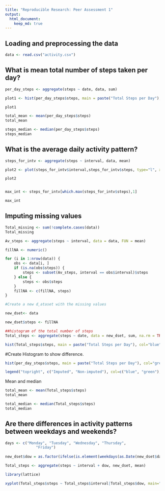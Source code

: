 ```yaml
---
title: "Reproducible Research: Peer Assessment 1"
output: 
  html_document:
    keep_md: true
---
```



## Loading and preprocessing the data

```r

data <- read.csv("activity.csv")  

```
## What is mean total number of steps taken per day?

```r

per_day_steps <- aggregate(steps ~ date, data, sum)

plot1 <- hist(per_day_steps$steps, main = paste("Total Steps per Day"), col="green",xlab="Number of Steps")

plot1

total_mean <- mean(per_day_steps$steps)
total_mean

steps_median <- median(per_day_steps$steps)
steps_median

```

## What is the average daily activity pattern?

```r
steps_for_intv <- aggregate(steps ~ interval, data, mean)

plot2 <- plot(steps_for_intv$interval,steps_for_intv$steps, type="l", xlab="Interval", ylab="Number of Steps",main="Average No. of Steps per Day (by Interval)")

plot2


max_int <- steps_for_intv[which.max(steps_for_intv$steps),1]

max_int

```

## Imputing missing values

```r
Total_missing <- sum(!complete.cases(data))
Total_missing

Av_steps <- aggregate(steps ~ interval, data = data, FUN = mean)

fillNA <- numeric()

for (i in 1:nrow(data)) {
    obs <- data[i, ]
    if (is.na(obs$steps)) {
        steps <- subset(Av_steps, interval == obs$interval)$steps
    } else {
        steps <- obs$steps
    }
    fillNA <- c(fillNA, steps)
}

#Create a new d̥ataset with the missing values

new_dset<- data

new_dset$steps <- fillNA

##histogram of the total number of steps
Total_steps <- aggregate(steps ~ date, data = new_dset, sum, na.rm = TRUE)

hist(Total_steps$steps, main = paste("Total Steps per Day"), col="blue", xlab="No. of Steps")
```

#Create Histogram to show difference. 

```r
hist(per_day_steps$steps, main = paste("Total Steps per Day"), col="green", xlab="No. of Steps")

legend("topright", c("Imputed", "Non-imputed"), col=c("blue", "green"), lwd=10)

```

Mean and median

```r

total_mean <- mean(Total_steps$steps)
total_mean

total_median <- median(Total_steps$steps)
total_median

```

## Are there differences in activity patterns between weekdays and weekends?

```r
days <- c("Monday", "Tuesday", "Wednesday", "Thursday", 
              "Friday")
              
new_dset$dow = as.factor(ifelse(is.element(weekdays(as.Date(new_dset$date)),days), "Weekday", "Weekend"))

Total_steps <- aggregate(steps ~ interval + dow, new_dset, mean)

library(lattice)

xyplot(Total_steps$steps ~ Total_steps$interval|Total_steps$dow, main="Av. Steps per Day (by Interval)",xlab="Interval", ylab="Steps",layout=c(1,2), type="l")

```